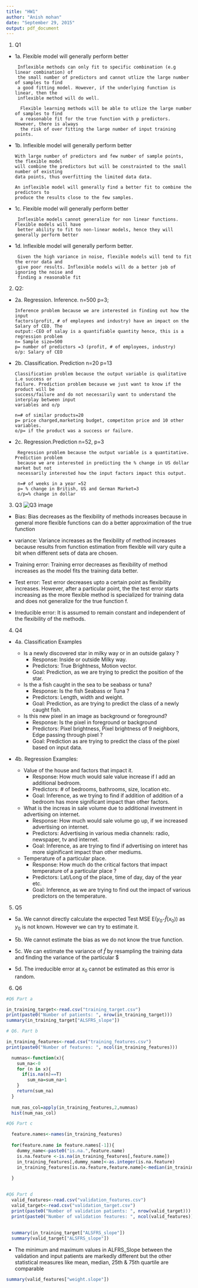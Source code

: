 ```yaml
---
title: "HW1"
author: "Anish mohan"
date: "September 29, 2015"
output: pdf_document
---
```

1. Q1
  + 1a.  Flexible model will generally perform better

         Inflexible methods can only fit to specific combination (e.g linear combination) of   
         the small number of predictors and cannot utlize the large number of samples to find 
         a good fitting model. However, if the underlying function is linear, then the   
         inflexible method will do well.
  
          Flexible learning methods will be able to utlize the large number of samples to find 
          a reasonable fit for the true function with p predictors. However, there is always 
          the risk of over fitting the large number of input training points.
  
  + 1b. Inflexible model will generally perform better
 
        With large number of predictors and few number of sample points, the flexible model 
        will combine the predictors but will be constrainted to the small number of existing 
        data points, thus overfitting the limited data data.
 
        An inflexible model will generally find a better fit to combine the predictors to 
        produce the results close to the few samples.
 
 
 + 1c.  Flexible model will generally perform better
  
        Inflexible models cannot generalize for non linear functions. Flexible models will have 
        better ability to fit to non-linear models, hence they will generally perform better
  
 + 1d. Inflexible model will generally perform better.
    
        Given the high variance in noise, flexible models will tend to fit the error data and 
        give poor results. Inflexible models will do a better job of ignoring the noise and 
        finding a reasonable fit 
  
2. Q2:
  + 2a. Regression. Inference.
        n=500 p=3;
    
        Inference problem because we are interested in finding out how the input 
        factors(profit, # of employees and industry) have an impact on the Salary of CEO. The 
        output:-CEO of salay is a quantifiable quantity hence, this is a regression problem
        n= Sample size=500
        p= number of predictors =3 (profit, # of employees, industry)
        o/p: Salary of CEO
    
  + 2b. Classification. Prediction
        n=20 p=13
        
        Classification problem because the output variable is qualitative i.e success or 
        failure. Prediction problem because we just want to know if the product will be 
        success/failure and do not necessarily want to understand the interplay between input 
        variables and o/p
        
        n=# of similar products=20
        p= price charged,marketing budget, competiton price and 10 other variables.
        o/p= if the product was a success or failure.
        
  + 2c. Regression.Prediction 
         n=52, p=3
         
         Regression problem because the output variable is a quantitative. Prediction problem 
         because we are interested in predicting the % change in US dollar market but not 
         necessarily interested how the input factors impact this output.
         
         n=# of weeks in a year =52
         p= % change in British, US and German Market=3
         o/p=% change in dollar
         
3. Q3
  ![Q3 image](Q5_2.jpg)

 + Bias: Bias decreases as the flexibility of methods increases because in general more flexible functions can do a better 
        approximation of the true function
        
 + variance: Variance increases as the flexibility of method increases because results from function estimation from 
            flexible will vary quite a bit when different sets of data are chosen.
            
 + Training error: Training error decreases as flexibility of method increases as the model fits the training data better.
 
 + Test error: Test error decreases upto a certain point as flexibility increases. However, after a particular point, the 
                the test error starts increasing as the more flexible method is specialized for training data and does not 
                generalize for the true function f.
 + Irreducible error: It is assumed to remain constant and independent of the flexibility of the methods.
 
4. Q4
  + 4a. Classification Examples
  
      + Is a newly discovered star in milky way or in an outside galaxy ?
         + Response: Inside or outside Milky way.
         + Predictors: True Brightness, Motion vector.
         + Goal: Prediction, as we are trying to predict the position of the star.
      
      + Is the a fish caught in the sea to be seabass or tuna?
        + Response: Is the fish Seabass or Tuna ?
        + Predictors:  Length, width and weight.
        + Goal: Prediction, as are trying to predict the class of a newly caught fish.
        
      + Is this new pixel in an image as background or foreground?
        + Response: Is the pixel in foreground or background
        + Predictors: Pixel brightness, Pixel brightness of 9 neighbors, Edge passing through pixel ?
        + Goal: Prediction as are trying to predict the class of the pixel based on input data.
        
        
  + 4b. Regression Examples:
  
      + Value of the house and factors that impact it.
        + Response: How much would sale value increase if I add an additional bedroom.  
        + Predictors: # of bedrooms, bathrooms, size, location etc.
        + Goal: Inference, as we trying to find if addition of addition of a bedroom has more significant impact than other
                factors.
        
      + What is the increas in sale volume due to additional investment in advertising on internet.
        + Response: How much would sale volume go up, if we increased advertising on internet.
        + Predictors: Advertising in various media channels: radio, newspaper, tv and internet.
        + Goal: Inference, as are trying to find if advertising on interet has more siginificant impact than other mediums.
      
      + Temperature of a particular place.
        + Response: How much do the critical factors that impact temperature of a particular place ? 
        + Predictors: Lat/Long of the place, time of day, day of the year etc.
        + Goal: Inference, as we are trying to find out the impact of various predictors on the temperature.

5. Q5

 + 5a. We cannot directly calculate the expected Test MSE E($y_0$-$\hat{f}$($x_0$)) as $y_0$ is not known. However we can 
        try to estimate it.
 
 + 5b. We cannot estimate the bias as we do not know the true function.
 
 + 5c. We can estimate the variance of $\hat{f}$ by resampling the training data and finding the variance of the particular
        $\hat{f}
        
 + 5d. The irreducible error at $x_0$ cannot be estimated as this error is random.


6. Q6

```r

#Q6 Part a

in_training_target<-read.csv("training_target.csv")
print(paste0("Number of patients: ", nrow(in_training_target)))
summary(in_training_target["ALSFRS_slope"])

# Q6. Part b

in_training_features<-read.csv("training_features.csv")
print(paste0("Number of features: ", ncol(in_training_features)))

  numnas<-function(x){
    sum_na<-0
    for (n in x){
      if(is.na(n)==T)
        sum_na=sum_na+1
    }
    return(sum_na)
  }
  
  num_nas_col=apply(in_training_features,2,numnas)
  hist(num_nas_col)

#Q6 Part c

  feature.names<-names(in_training_features)
  
  for(feature.name in feature.names[-1]){
    dummy_name<-paste0("is.na.",feature.name)
    is.na.feature <-is.na(in_training_features[,feature.name])
    in_training_features[,dummy_name]<-as.integer(is.na.feature)
    in_training_features[is.na.feature,feature.name]<-median(in_training_features[,feature.name], na.rm=TRUE)
    
  }
  

#Q6 Part d
  valid_features<-read.csv("validation_features.csv")
  valid_target<-read.csv("validation_target.csv")
  print(paste0("Number of validation patients: ", nrow(valid_target)))
  print(paste0("Number of validation features: ", ncol(valid_features)))
  
  
  summary(in_training_target["ALSFRS_slope"])
  summary(valid_target["ALSFRS_slope"])
```
+  The minimum and maximum values in ALFRS_Slope between the validation and input patients are markedly different but the other statistical measures like mean, median, 25th & 75th quartile are comparable


```r
summary(valid_features["weight.slope"])
```


